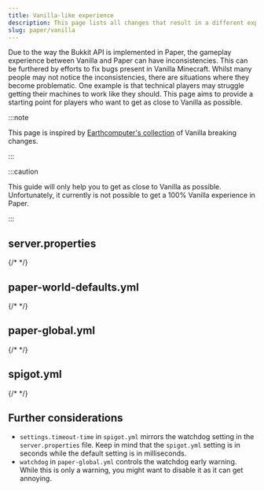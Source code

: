 ```yaml
---
title: Vanilla-like experience
description: This page lists all changes that result in a different experience than Vanilla.
slug: paper/vanilla
---
```


Due to the way the Bukkit API is implemented in Paper, the gameplay experience between Vanilla and Paper can have inconsistencies.
This can be furthered by efforts to fix bugs present in Vanilla Minecraft.
Whilst many people may not notice the inconsistencies, there are situations where they become problematic.
One example is that technical players may struggle getting their machines to work like they should.
This page aims to provide a starting point for players who want to get as close to Vanilla as possible.

:::note

This page is inspired by [Earthcomputer's collection](https://gist.github.com/Earthcomputer/2296da33b8cc91dba81b48103c0e1fe3) of Vanilla breaking changes.

:::

:::caution

This guide will only help you to get as close to Vanilla as possible.
Unfortunately, it currently is not possible to get a 100% Vanilla experience in Paper.

:::
## server.properties
{/* <ConfigDocBlock data={ServerProperties} showVanillaValues={true}/> */}

## paper-world-defaults.yml
{/* <ConfigDocBlock data={VanillaWorldDefaults} showVanillaValues={true}/> */}

## paper-global.yml
{/* <ConfigDocBlock data={VanillaGlobalDefaults} showVanillaValues={true}/> */}

## spigot.yml
{/* <ConfigDocBlock data={SpigotChanges} showVanillaValues={true}/> */}

## Further considerations

* `settings.timeout-time` in `spigot.yml` mirrors the watchdog setting in the `server.properties` file. Keep in mind that the `spigot.yml` setting is in seconds while the default setting is in milliseconds.
* `watchdog` in `paper-global.yml` controls the watchdog early warning. While this is only a warning, you might want to disable it as it can get annoying.
